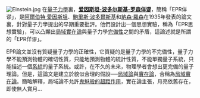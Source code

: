 [[File:Einstein.jpg|left]]
在[[量子力學|量子力學]]裏，'''[[爱因斯坦-波多尔斯基-罗森佯谬|爱因斯坦-波多尔斯基-罗森佯谬]]'''，簡稱「EPR佯谬」，是[[阿爾伯特·愛因斯坦|阿爾伯特·愛因斯坦]]、[[鮑里斯·波多爾斯基|鮑里斯·波多爾斯基]]和[[納森·羅森|納森·羅森]]在1935年發表的論文裏，針對量子力學提出的早期重要批評。他們設計出一個思想實驗，稱為「EPR思想實驗」，可以凸顯出[[#EPR論文|局域實在論]]與量子力學[[#EPR論文|完備性]]之間的矛盾，這論述就是所謂的「EPR佯谬」。

EPR論文並沒有質疑量子力學的正確性，它質疑的是量子力學的不完備性，量子力學不能預測物體的確切性質，只能地預測物體的統計性質，不能單獨量子系統，只能描述一個[[系綜|系綜]]的量子系統。或許，在不久的未來，物理學者會想出更完備的量子理論。但是，這論文是建立於貌似合理的假設──[[爱因斯坦-波多尔斯基-罗森佯谬#定域性原理|局域論]]與[[實在論|實在論]]，合稱為[[爱因斯坦-波多尔斯基-罗森佯谬#EPR論文|局域實在論]]。簡略解釋，局域論不允許[[超距作用|鬼魅般的超距作用]]，實在論主張，月亮依舊存在，即使無人賞月...